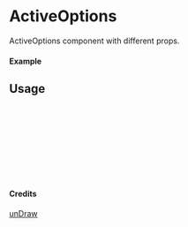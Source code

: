
<Meta of={ActiveOptions} title="unDraw/ActiveOptions" />

# ActiveOptions

ActiveOptions component with different props.

#### Example

<Canvas of={ActiveOptions.Primary} />

## Usage

```ts
import { ActiveOptions } from "yadl-ui";

const Example = () => {
  return (
      <ActiveOptions />
  );
};

export default Example;
```

#### Credits
[unDraw](https://undraw.co/illustrations)
